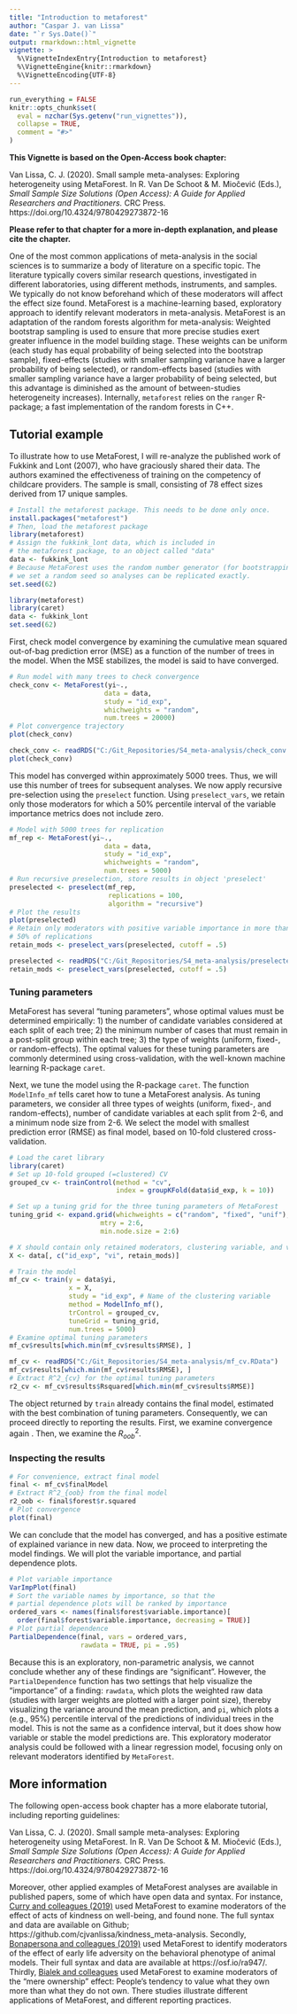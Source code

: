 ```yaml
---
title: "Introduction to metaforest"
author: "Caspar J. van Lissa"
date: "`r Sys.Date()`"
output: rmarkdown::html_vignette
vignette: >
  %\VignetteIndexEntry{Introduction to metaforest}
  %\VignetteEngine{knitr::rmarkdown}
  %\VignetteEncoding{UTF-8}
---
```


```r
run_everything = FALSE
knitr::opts_chunk$set(
  eval = nzchar(Sys.getenv("run_vignettes")),
  collapse = TRUE,
  comment = "#>"
)
```

**This Vignette is based on the Open-Access book chapter:**

Van Lissa, C. J. (2020). Small sample meta-analyses: Exploring heterogeneity using MetaForest. In R. Van De Schoot & M. Miočević (Eds.), *Small Sample Size Solutions (Open Access): A Guide for Applied Researchers and Practitioners.* CRC Press. https://doi.org/10.4324/9780429273872-16

**Please refer to that chapter for a more in-depth explanation, and please cite the chapter.**

One of the most common applications of meta-analysis in the social sciences is to summarize a body of literature on a specific topic. The literature typically covers similar research questions, investigated in different laboratories, using different methods, instruments, and samples. We typically do not know beforehand which of these moderators will affect the effect size found. MetaForest is a machine-learning based, exploratory approach to identify relevant moderators in meta-analysis. MetaForest is an adaptation of the random forests algorithm for meta-analysis: Weighted bootstrap sampling is used to ensure that more precise studies exert greater influence in the model building stage. These weights can be uniform (each study has equal probability of being selected into the bootstrap sample), fixed-effects (studies with smaller sampling variance have a larger probability of being selected), or random-effects based (studies with smaller sampling variance have a larger probability of being selected, but this advantage is diminished as the amount of between-studies heterogeneity increases). Internally, `metaforest` relies on the `ranger` R-package; a fast implementation of the random forests in C++.

## Tutorial example

To illustrate how to use MetaForest, I will re-analyze the published work of Fukkink and Lont (2007), who have graciously shared their data. The authors examined the effectiveness of training on the competency of childcare providers. The sample is small, consisting of 78 effect sizes derived from 17 unique samples. 

```r
# Install the metaforest package. This needs to be done only once.
install.packages("metaforest")
# Then, load the metaforest package
library(metaforest)
# Assign the fukkink_lont data, which is included in
# the metaforest package, to an object called "data"
data <- fukkink_lont
# Because MetaForest uses the random number generator (for bootstrapping),
# we set a random seed so analyses can be replicated exactly.
set.seed(62)
```
```r
library(metaforest)
library(caret)
data <- fukkink_lont
set.seed(62)
```
First, check model convergence by examining the cumulative mean squared out-of-bag prediction error (MSE) as a function of the number of trees in the model. When the MSE stabilizes, the model is said to have converged. 

```r
# Run model with many trees to check convergence
check_conv <- MetaForest(yi~.,
                        data = data,
                        study = "id_exp",
                        whichweights = "random",
                        num.trees = 20000)
# Plot convergence trajectory
plot(check_conv)
```
```r
check_conv <- readRDS("C:/Git_Repositories/S4_meta-analysis/check_conv.RData")
plot(check_conv)
```

This model has converged within approximately 5000 trees. Thus, we will use this number of trees for subsequent analyses. We now apply recursive pre-selection using the `preselect` function. Using `preselect_vars`, we retain only those moderators for which a 50% percentile interval of the variable importance metrics does not include zero.

```r
# Model with 5000 trees for replication
mf_rep <- MetaForest(yi~.,
                        data = data,
                        study = "id_exp",
                        whichweights = "random",
                        num.trees = 5000)
# Run recursive preselection, store results in object 'preselect'
preselected <- preselect(mf_rep,
                         replications = 100,
                         algorithm = "recursive")
# Plot the results
plot(preselected)
# Retain only moderators with positive variable importance in more than
# 50% of replications
retain_mods <- preselect_vars(preselected, cutoff = .5)
```
```r
preselected <- readRDS("C:/Git_Repositories/S4_meta-analysis/preselected.RData")
retain_mods <- preselect_vars(preselected, cutoff = .5)
```

### Tuning parameters

MetaForest has several "tuning parameters", whose optimal values must be determined empirically: 1) the number of candidate variables considered at each split of each tree; 2) the minimum number of cases that must remain in a post-split group within each tree; 3) the type of weights (uniform, fixed-, or random-effects). The optimal values for these tuning parameters are commonly determined using cross-validation, with the well-known machine learning R-package `caret`.

Next, we tune the model using the R-package `caret`. The function `ModelInfo_mf` tells caret how to tune a MetaForest analysis. As tuning parameters, we consider all three types of weights (uniform, fixed-, and random-effects), number of candidate variables at each split from 2-6, and a minimum node size from 2-6. We select the model with smallest prediction error (RMSE) as final model, based on 10-fold clustered cross-validation.

```r
# Load the caret library
library(caret)
# Set up 10-fold grouped (=clustered) CV
grouped_cv <- trainControl(method = "cv", 
                           index = groupKFold(data$id_exp, k = 10))

# Set up a tuning grid for the three tuning parameters of MetaForest
tuning_grid <- expand.grid(whichweights = c("random", "fixed", "unif"),
                       mtry = 2:6,
                       min.node.size = 2:6)

# X should contain only retained moderators, clustering variable, and vi
X <- data[, c("id_exp", "vi", retain_mods)]

# Train the model
mf_cv <- train(y = data$yi,
               x = X,
               study = "id_exp", # Name of the clustering variable
               method = ModelInfo_mf(), 
               trControl = grouped_cv,
               tuneGrid = tuning_grid,
               num.trees = 5000)
# Examine optimal tuning parameters
mf_cv$results[which.min(mf_cv$results$RMSE), ]
```
```r
mf_cv <- readRDS("C:/Git_Repositories/S4_meta-analysis/mf_cv.RData")
mf_cv$results[which.min(mf_cv$results$RMSE), ]
# Extract R^2_{cv} for the optimal tuning parameters
r2_cv <- mf_cv$results$Rsquared[which.min(mf_cv$results$RMSE)]
```

The object returned by `train` already contains the final model, estimated with the best combination of tuning parameters. Consequently, we can proceed directly to reporting the results. First, we examine convergence again . Then, we examine the $R^2_{oob}$.

### Inspecting the results

```r
# For convenience, extract final model
final <- mf_cv$finalModel
# Extract R^2_{oob} from the final model
r2_oob <- final$forest$r.squared
# Plot convergence
plot(final)
```

We can conclude that the model has converged, and has a positive estimate of explained variance in new data. Now, we proceed to interpreting the model findings. We will plot the variable importance, and partial dependence plots.

```r
# Plot variable importance
VarImpPlot(final)
# Sort the variable names by importance, so that the
# partial dependence plots will be ranked by importance
ordered_vars <- names(final$forest$variable.importance)[
  order(final$forest$variable.importance, decreasing = TRUE)]
# Plot partial dependence
PartialDependence(final, vars = ordered_vars,
                  rawdata = TRUE, pi = .95)
```

Because this is an exploratory, non-parametric analysis, we cannot conclude whether any of these findings are "significant". However, the `PartialDependence` function has two settings that help visualize the "importance" of a finding: `rawdata`, which plots the weighted raw data (studies with larger weights are plotted with a larger point size), thereby visualizing the variance around the mean prediction, and `pi`, which plots a (e.g., 95%) percentile interval of the predictions of individual trees in the model. This is not the same as a confidence interval, but it does show how variable or stable the model predictions are. This exploratory moderator analysis could be followed with a linear regression model, focusing only on relevant moderators identified by `MetaForest`.

## More information

The following open-access book chapter has a more elaborate tutorial, including reporting guidelines:

Van Lissa, C. J. (2020). Small sample meta-analyses: Exploring heterogeneity using MetaForest. In R. Van De Schoot & M. Miočević (Eds.), *Small Sample Size Solutions (Open Access): A Guide for Applied Researchers and Practitioners.* CRC Press. https://doi.org/10.4324/9780429273872-16

Moreover, other applied examples of MetaForest analyses are available in published papers, some of which have open data and syntax. For instance, [Curry and colleagues (2019)](https://doi.org/10.1016/j.jesp.2018.02.014) used MetaForest to examine moderators of the effect of acts of kindness on well-being, and found none. The full syntax and data are available on Github; https://github.com/cjvanlissa/kindness_meta-analysis. Secondly, [Bonapersona and colleagues (2019)](https://doi.org/10.1016/j.neubiorev.2019.04.021
) used MetaForest to identify moderators of the effect of early life adversity on the behavioral phenotype of animal models. Their full syntax and data are available at https://osf.io/ra947/. Thirdly, [Bialek and colleagues](https://doi.org/10.1002/ejsp.2889) used MetaForest to examine moderators of the "mere ownership" effect: People's tendency to value what they own more than what they do not own. There studies illustrate different applications of MetaForest, and different reporting practices.
